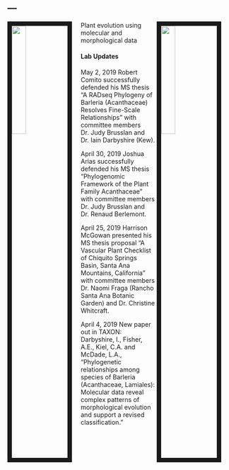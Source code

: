 ---
---

<link rel="stylesheet" href="styles.css" type="text/css">

<img src="images/Fisher_CSULB_officialPhoto small.jpg" style="width:25%; border:10px solid; margin-right: 20px" align="left">

<img src="images/white.png" style="width:25%; border:10px solid; margin-right: 20px" align="right">

Plant evolution  using molecular and morphological data








#### **Lab Updates** 

May 2, 2019 Robert Comito successfully defended his MS thesis "A RADseq Phylogeny of Barleria (Acanthaceae) Resolves Fine-Scale Relationships" with committee members Dr. Judy Brusslan and Dr. Iain Darbyshire (Kew).

April 30, 2019 Joshua Arias successfully defended his MS thesis "Phylogenomic Framework of the Plant Family Acanthaceae" with committee members Dr. Judy Brusslan and Dr. Renaud Berlemont.

April 25, 2019 Harrison McGowan presented his MS thesis proposal "A Vascular Plant Checklist of Chiquito Springs Basin, Santa Ana Mountains, California" with committee members Dr. Naomi Fraga (Rancho Santa Ana Botanic Garden) and Dr. Christine Whitcraft. 

April 4, 2019 New paper out in TAXON:  Darbyshire, I., Fisher, A.E., Kiel, C.A. and McDade, L.A., "Phylogenetic relationships among species of Barleria (Acanthaceae, Lamiales): Molecular data reveal complex patterns of morphological evolution and support a revised classification." 

